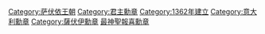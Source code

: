 {{Commonscat|Order of the Most Holy Annunciation}}

[[Category:萨伏依王朝|Category:萨伏依王朝]]
[[Category:君主勳章|Category:君主勳章]]
[[Category:1362年建立|Category:1362年建立]]
[[Category:意大利勳章|Category:意大利勳章]]
[[Category:薩伏伊勳章|Category:薩伏伊勳章]]
[[Category:意大利公民獎項及獎章|最神聖報喜勳章]]